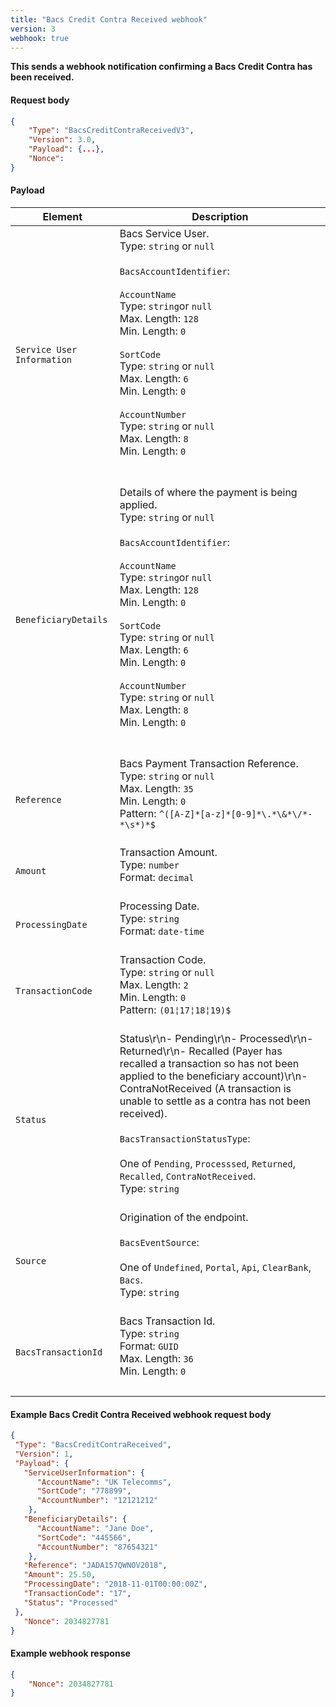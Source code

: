 ```yaml
---
title: "Bacs Credit Contra Received webhook"
version: 3
webhook: true
---
```


**This sends a webhook notification confirming a Bacs Credit Contra has been received.**

#### Request body

```json
{
    "Type": "BacsCreditContraReceivedV3",
    "Version": 3.0,
    "Payload": {...},
    "Nonce":
}
```

#### Payload
| Element                       | Description                                                                                                                                                                                                                                                                                                                                                                                                                                                                                                                                                                                                                                                                                                                                                                                                                             |
|-------------------------------|-----------------------------------------------------------------------------------------------------------------------------------------------------------------------------------------------------------------------------------------------------------------------------------------------------------------------------------------------------------------------------------------------------------------------------------------------------------------------------------------------------------------------------------------------------------------------------------------------------------------------------------------------------------------------------------------------------------------------------------------------------------------------------------------------------------------------------------------|
| `Service User Information`                      |Bacs Service User.<br />Type: `string` or `null`<br/><br />`BacsAccountIdentifier`:<br /><br />`AccountName`<br />        Type: `string`or `null`<br />        Max. Length: `128`<br />        Min. Length: `0`<br /><br />`SortCode`<br />        Type: `string` or `null`<br />        Max. Length: `6`<br />        Min. Length: `0`<br /> <br /> `AccountNumber`<br />        Type: `string` or `null`<br />        Max. Length: `8`<br />        Min. Length: `0`<br />        <br /><br />                                                                                                                                                                                                                                                                                                                                                                                                                                                                
| `BeneficiaryDetails`                      |Details of where the payment is being applied.<br />Type: `string` or `null`<br/><br />`BacsAccountIdentifier`:<br /><br />`AccountName`<br />        Type: `string`or `null`<br />        Max. Length: `128`<br />        Min. Length: `0`<br /><br />`SortCode`<br />        Type: `string` or `null`<br />        Max. Length: `6`<br />        Min. Length: `0`<br /> <br /> `AccountNumber`<br />        Type: `string` or `null`<br />        Max. Length: `8`<br />        Min. Length: `0`<br />        <br /><br />                                                                                                                                                                                                                                                                                                                                                                                                                                                                 
| `Reference`                      |Bacs Payment Transaction Reference. <br />Type: `string` or `null`<br/>Max. Length: `35`	<br/>Min. Length: `0`<br/>Pattern: `^([A-Z]*[a-z]*[0-9]*\.*\&*\/*-*\s*)*$`<br /><br />                                                                                                                                                                                                                                                                                                                                                                                                                                                                 
| `Amount`            |Transaction Amount.<br /> Type: `number`<br/>Format: `decimal`<br /><br />                                                                                                                                                                                                                                                                                                                                                                                                                                                              
| `ProcessingDate`       |Processing Date.<br/>Type: `string` <br/>Format: `date-time`<br/><br />                                                                                                                                                                                                                                                                                                                                                                                                                                                              
| `TransactionCode`            |Transaction Code.<br /> Type: `string` or `null`<br/>Max. Length: `2`<br/>Min. Length: `0`<br /> Pattern: `(01¦17¦18¦19)$`<br /> <br/>                                                                                                                                                                                                                                                                                                                                                                                                                                                               
| `Status`                      |Status\r\n- Pending\r\n- Processed\r\n- Returned\r\n- Recalled (Payer has recalled a transaction so has not been applied to the beneficiary account)\r\n- ContraNotReceived (A transaction is unable to settle as a contra has not been received).<br /><br />`BacsTransactionStatusType`:<br /><br />One of `Pending`, `Processsed`, `Returned`, `Recalled`, `ContraNotReceived`. <br /> Type: `string` <br /><br />                                                                                                                                                                                                                                                                                                                                                                                                                                                              
| `Source` |Origination of the endpoint.<br /><br />`BacsEventSource`:<br /><br />One of `Undefined`, `Portal`, `Api`, `ClearBank`, `Bacs`. <br /> Type: `string` <br /><br />                                                                                                                                                                                                                                                                                                                                                                                                                                                                                                           
| `BacsTransactionId`             |Bacs Transaction Id.<br />Type: `string`<br />Format: `GUID`<br/>Max. Length: `36`<br/>Min. Length: `0`<br/>  <br />      
                                                                                                                                                                                                                                          |

#### Example Bacs Credit Contra Received webhook request body

```json
{
 "Type": "BacsCreditContraReceived",
 "Version": 1,
 "Payload": {
   "ServiceUserInformation": {
	  "AccountName": "UK Telecomms",
	  "SortCode": "778899",
	  "AccountNumber": "12121212"
    },
   "BeneficiaryDetails": {
      "AccountName": "Jane Doe",
      "SortCode": "445566",
      "AccountNumber": "87654321"
    },
   "Reference": "JADA157QWNOV2018",
   "Amount": 25.50,
   "ProcessingDate": "2018-11-01T00:00:00Z",
   "TransactionCode": "17",
   "Status": "Processed"
 },
   "Nonce": 2034827781
}
```
#### Example webhook response

```json
{
    "Nonce": 2034827781
}
```
